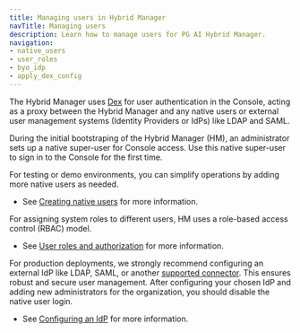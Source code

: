 ```yaml
---
title: Managing users in Hybrid Manager
navTitle: Managing users
description: Learn how to manage users for PG AI Hybrid Manager.
navigation: 
- native_users
- user_roles
- byo_idp
- apply_dex_config
---
```


The Hybrid Manager uses [Dex](https://dexidp.io/docs/) for user authentication in the Console, acting as a proxy between the Hybrid Manager and any native users or external user management systems (Identity Providers or IdPs) like LDAP and SAML. 

During the initial bootstraping of the Hybrid Manager (HM), an administrator sets up a native super-user for Console access. Use this native super-user to sign in to the Console for the first time.

For testing or demo environments, you can simplify operations by adding more native users as needed. 

- See [Creating native users](native_users/create_native_user) for more information.

For assigning system roles to different users, HM uses a role-based access control (RBAC) model.

- See [User roles and authorization](user_roles_authz) for more information.

For production deployments, we strongly recommend configuring an external IdP like LDAP, SAML, or another [supported connector](https://dexidp.io/docs/connectors/). This ensures robust and secure user management. After configuring your chosen IdP and adding new administrators for the organization, you should disable the native user login.

- See [Configuring an IdP](byo_idp) for more information. 